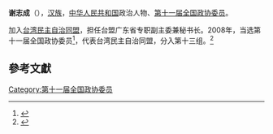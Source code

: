 '''谢志成'''（{{bd|1951年||}}），[[汉族|汉族]]，[[中华人民共和国|中华人民共和国]]政治人物、[[第十一届全国政协委员|第十一届全国政协委员]]。

加入[[台湾民主自治同盟|台湾民主自治同盟]]，担任台盟广东省专职副主委兼秘书长。2008年，当选第十一届全国政协委员<ref>{{cite news|title=第十一届全国政协委员名单|url=http://www.indaa.com.cn/zt/2009qglh/zxzs/200903/t20090303_127573.html|accessdate=2013-04-09|newspaper=新华社北京1月25日电 中国人民政治协商会议第十一届全国委员会委员名单(共2237人，2008年1月25日政协第十届全国委员会常务委员会第二十次会议通过)|date=2008年1月25日|deadurl=yes|archiveurl=https://web.archive.org/web/20130928014403/http://www.indaa.com.cn/zt/2009qglh/zxzs/200903/t20090303_127573.html|archivedate=2013年9月28日}}</ref>，代表台湾民主自治同盟，分入第十三组。<ref>{{cite news|title=全国政协信息-谢志成|url=http://www.cppcc.gov.cn/CMS/wylibary/showJcwyxtInfoWylibary.action?tabJcwyxt.guid=11W0004680&wytype=wjwy|accessdate=2013-04-11|newspaper=全国政协委员会|archive-date=2020-06-24|archive-url=https://web.archive.org/web/20200624024755/http://www.cppcc.gov.cn/CMS/wylibary/showJcwyxtInfoWylibary.action?tabJcwyxt.guid=11W0004680&wytype=wjwy|dead-url=no}}</ref>

==參考文獻==
{{reflist}}
{{中国政治人物小作品}}

[[Category:第十一届全国政协委员|Category:第十一届全国政协委员]]
